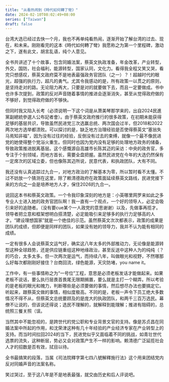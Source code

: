 ```yaml
---
title: "从看热闹到《時代如何轉了彎》"
date: 2024-02-10T08:02:49+08:00
series: ["Taiwan"]
draft: false
---
```


台湾大选已经过去快一个月，我也不再单纯看热闹，逐渐开始了解台湾的过去、现在，和未来。刚刚看完的这本《時代如何轉了彎》我愿称之为第一个里程碑，激动之下，遂有此文，胡言乱语，纯个人意见。

全书共讲述了十个故事，包含同婚法案，蔡英文执政准备，年金改革，产业转型，外交，国防，社会福利，能源转型，国家认同，文化力。看得我全程又笑又哭，看完只想感叹，蔡英文政府莫不是地表最强政务官团队（之一）？！超越时代的眼光，超强的执行力，超凡的勇气。尤其令我感动的是，所有政策一以贯之的原则，是坚持走对的路。无论阻力再大，只要是对的就要做下去，而且一定要做成。书中也许多次提到，政策的反对声音随着事情的推进会逐渐消失，甚至从觉得政府做的不够好，到觉得政府做的不够快。

但同时我又陷入长考（必须说明一下这个词是从萧美琴那学来的，出自2024民進黨副總統參選人公布記者會）。由于蔡英文政府推行的很多政策，在初期未能获得足够的基层共识，导致虽然民进党三次选赢总统、两次国会过半，但2018和2022两次地方选举都溃败。可以探讨的是，缺乏地方治理经验是否使得蔡英文“塞翁失马焉知非福”，因为没有过往的经验，反倒没有过去的束缚，就像一个最不像民进党的她使得整个党浴火重生。但同时也因为党内没有足够的处理地方政务的储备，导致政策推进脱离基层。这个感慨源自高雄市长陈其迈的采访：中央的政务官，多专注于个别领域，而地方首长，需要全盘把握。虽然民进党在今年的大选仍然保有一定席次的区域立委，但也像陈其迈所说，民意代表，和执政团队，大有不同。

我还没有认真追踪过九合一，对地方政治的了解基本为零，所以暂时看不太懂。不过不妨放一个猜测在这里，除了赖清德政府在政策面延续蔡英文路线，民进党接下来的方向之一会是培养地方人才，保住2026的九合一。

说回这本书和蔡英文政策。一个令我印象深刻的地方是：小英哪里网罗来如此之多专业人士进入她的政务官团队啊！我一直有一个观点，一个好的领导人，必定会吸引来好的追随者。（没有要cue某个一人政党的意思谢谢）以及，先做事再揽才。领导者把立意和框架想明白搭清楚，必定能吸引来足够多的执行力足够高的人才。“建设理想国家”就是一个绝佳的示范。虽然蔡英文次次都表示，政策的成果是团队的成绩，但即便是同样的团队，如果没有她的领导力，我并不认为能有相同的成绩。

一定有很多人会说蔡英文运气好，确实这八年太多的外部推动力，无论像是能源转型这种全球趋势，还是供应链重组这种地缘政治，甚至反送中这种人为的纯纯（？的巧合，太多太多。但一次两次是运气，而持续八年，叫做眼光和视野，不然哪那么好每次都刚刚好接住？台商回流，绿色能源，天灾防堵，you name it。

工作中，有一些事情称之为“一号位”工程，意思是必须老板发话才能做起来。如果老板不说话，要么执行层畏首畏尾无限期搁置，要么就是主打一个糊弄。所以考验的是老板的眼光和魄力，判断哪些是必须要做的事情，然后想尽办法也要搞定它。听起来，跟蔡英文做的事情，相似度极高。不同的是，老板一声令下员工绝大多数情况不得不从，但蔡英文总统要顾及的是庞大的执政团队，和两千三百万选民。幕僚不让说的，但该说还得说；选民不理解的，就解释到能理解；推进有阻碍的，总统照三餐关照（误。

当然其中不能忽视的，是跨世代的党公职和专业背景文官的支持。像是苏贞昌在同婚法案中所起的作用，和沈荣津这种有几十年经验的产业经济专家在产业转型上的支持。而当时间拉回2024的当下，民进党似乎又面临着不同的挑战，如青壮世代选票的流失，这种断层，势必又会对政策产生不一样的影响。赖清德广泛延揽社会人才的招数是否有效，拭目以待。

全书最搞笑的段落，当属《司法院釋字第七四八號解釋施行法》这个用来团结党内反对同婚声音的法案名称。

笑过哭过，至于这八年是不是地表最强，就交由历史和后人评说吧。